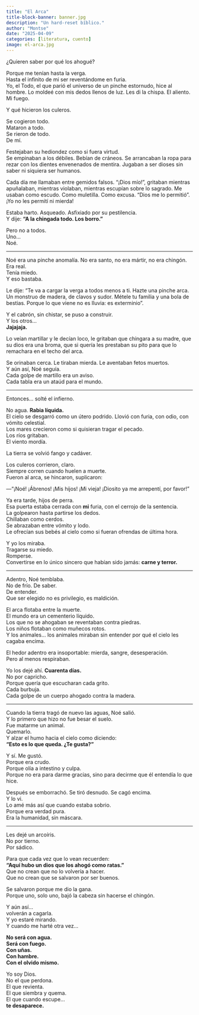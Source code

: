```yaml
---
title: "El Arca"
title-block-banner: banner.jpg
description: "Un hard-reset bíblico."
author: "Montse"
date: "2025-04-09"
categories: [literatura, cuento]
image: el-arca.jpg
---
```


¿Quieren saber por qué los ahogué?

Porque me tenían hasta la verga.  
Hasta el infinito de mi ser reventándome en furia.  
Yo, el Todo, el que parió el universo de un pinche estornudo, hice al hombre. Lo moldeé con mis dedos llenos de luz. Les di la chispa. El aliento. Mi fuego.

Y qué hicieron los culeros.

Se cogieron todo.  
Mataron a todo.  
Se rieron de todo.  
De mí.

Festejaban su hediondez como si fuera virtud.  
Se empinaban a los débiles. Bebían de cráneos. Se arrancaban la ropa para rezar con los dientes envenenados de mentira. Jugaban a ser dioses sin saber ni siquiera ser humanos.

Cada día me llamaban entre gemidos falsos. “¡Dios mío!”, gritaban mientras apuñalaban, mientras violaban, mientras escupían sobre lo sagrado. Me usaban como escudo. Como muletilla. Como excusa. “Dios me lo permitió”.  
¡Yo no les permití ni mierda!

Estaba harto. Asqueado. Asfixiado por su pestilencia.  
Y dije: **“A la chingada todo. Los borro.”**

Pero no a todos.  
Uno…  
Noé.

***

Noé era una pinche anomalía. No era santo, no era mártir, no era chingón.  
Era real.  
Tenía miedo.  
Y eso bastaba.

Le dije: “Te va a cargar la verga a todos menos a ti. Hazte una pinche arca. Un monstruo de madera, de clavos y sudor. Métele tu familia y una bola de bestias. Porque lo que viene no es lluvia: es exterminio”.

Y el cabrón, sin chistar, se puso a construir.  
Y los otros...  
**Jajajaja.**

Lo veían martillar y le decían loco, le gritaban que chingara a su madre, que su dios era una broma, que si quería les prestaban su pito para que lo remachara en el techo del arca.

Se orinaban cerca. Le tiraban mierda. Le aventaban fetos muertos.  
Y aún así, Noé seguía.  
Cada golpe de martillo era un aviso.  
Cada tabla era un ataúd para el mundo.

***

Entonces... solté el infierno.

No agua. **Rabia líquida.**  
El cielo se desgarró como un útero podrido. Llovió con furia, con odio, con vómito celestial.  
Los mares crecieron como si quisieran tragar el pecado.  
Los ríos gritaban.  
El viento mordía.

La tierra se volvió fango y cadáver.

Los culeros corrieron, claro.  
Siempre corren cuando huelen a muerte.  
Fueron al arca, se hincaron, suplicaron:

—“¡Noé! ¡Ábrenos! ¡Mis hijos! ¡Mi vieja! ¡Diosito ya me arrepentí, por favor!”

Ya era tarde, hijos de perra.  
Esa puerta estaba cerrada con **mi** furia, con el cerrojo de la sentencia.  
La golpearon hasta partirse los dedos.  
Chillaban como cerdos.  
Se abrazaban entre vómito y lodo.  
Le ofrecían sus bebés al cielo como si fueran ofrendas de última hora.

Y yo los miraba.  
Tragarse su miedo.  
Romperse.  
Convertirse en lo único sincero que habían sido jamás: **carne y terror.**

***

Adentro, Noé temblaba.  
No de frío. De saber.  
De entender.  
Que ser elegido no es privilegio, es maldición.

El arca flotaba entre la muerte.  
El mundo era un cementerio líquido.  
Los que no se ahogaban se reventaban contra piedras.  
Los niños flotaban como muñecos rotos.  
Y los animales... los animales miraban sin entender por qué el cielo les cagaba encima.

El hedor adentro era insoportable: mierda, sangre, desesperación.  
Pero al menos respiraban.

Yo los dejé ahí. **Cuarenta días.**  
No por capricho.  
Porque quería que escucharan cada grito.  
Cada burbuja.  
Cada golpe de un cuerpo ahogado contra la madera.

***

Cuando la tierra tragó de nuevo las aguas, Noé salió.  
Y lo primero que hizo no fue besar el suelo.  
Fue matarme un animal.  
Quemarlo.  
Y alzar el humo hacia el cielo como diciendo:  
**“Esto es lo que queda. ¿Te gusta?”**

Y sí. Me gustó.  
Porque era crudo.  
Porque olía a intestino y culpa.  
Porque no era para darme gracias, sino para decirme que él entendía lo que hice.

Después se emborrachó. Se tiró desnudo. Se cagó encima.  
Y lo vi.  
Lo amé más así que cuando estaba sobrio.  
Porque era verdad pura.  
Era la humanidad, sin máscara.

***

Les dejé un arcoíris.  
No por tierno.  
Por sádico.

Para que cada vez que lo vean recuerden:  
**“Aquí hubo un dios que los ahogó como ratas.”**  
Que no crean que no lo volvería a hacer.  
Que no crean que se salvaron por ser buenos.

Se salvaron porque me dio la gana.  
Porque uno, solo uno, bajó la cabeza sin hacerse el chingón.

Y aún así...  
volverán a cagarla.  
Y yo estaré mirando.  
Y cuando me harté otra vez…

**No será con agua.  
Será con fuego.  
Con uñas.  
Con hambre.  
Con el olvido mismo.**

Yo soy Dios.  
No el que perdona.  
El que revienta.  
El que siembra y quema.  
El que cuando escupe...  
**te desaparece.**